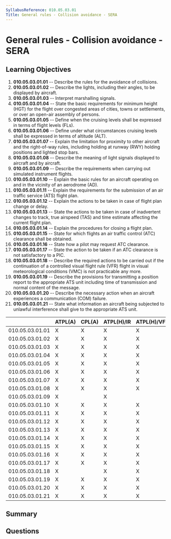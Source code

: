 ```yaml
---
SyllabusReference: 010.05.03.01
Title: General rules - Collision avoidance - SERA
---
```


# General rules - Collision avoidance - SERA

## Learning Objectives

1.  **010.05.03.01.01** -- Describe the rules for the avoidance of collisions.
2.  **010.05.03.01.02** -- Describe the lights, including their angles, to be
    displayed by aircraft.
3.  **010.05.03.01.03** -- Interpret marshalling signals.
4.  **010.05.03.01.04** -- State the basic requirements for minimum height (HGT)
    for the flight over congested areas of cities, towns or settlements, or over
    an open-air assembly of persons.
5.  **010.05.03.01.05** -- Define when the cruising levels shall be expressed in
    terms of flight levels (FLs).
6.  **010.05.03.01.06** -- Define under what circumstances cruising levels shall
    be expressed in terms of altitude (ALT).
7.  **010.05.03.01.07** -- Explain the limitation for proximity to other aircraft
    and the right-of-way rules, including holding at runway (RWY) holding
    positions and lighted stop bars.
8.  **010.05.03.01.08** -- Describe the meaning of light signals displayed to
    aircraft and by aircraft.
9.  **010.05.03.01.09** -- Describe the requirements when carrying out simulated
    instrument flights.
10. **010.05.03.01.10** -- Explain the basic rules for an aircraft operating on
    and in the vicinity of an aerodrome (AD).
11. **010.05.03.01.11** -- Explain the requirements for the submission of an air
    traffic service (ATS) flight plan.
12. **010.05.03.01.12** -- Explain the actions to be taken in case of flight
    plan change or delay.
13. **010.05.03.01.13** -- State the actions to be taken in case of inadvertent
    changes to track, true airspeed (TAS) and time estimate affecting the
    current flight plan.
14. **010.05.03.01.14** -- Explain the procedures for closing a flight plan.
15. **010.05.03.01.15** -- State for which flights an air traffic control (ATC)
    clearance shall be obtained.
16. **010.05.03.01.16** -- State how a pilot may request ATC clearance.
17. **010.05.03.01.17** -- State the action to be taken if an ATC clearance is
    not satisfactory to a PIC.
18. **010.05.03.01.18** -- Describe the required actions to be carried out if
    the continuation of a controlled visual flight rule (VFR) flight in visual
    meteorological conditions (VMC) is not practicable any more.
19. **010.05.03.01.19** -- Describe the provisions for transmitting a position
    report to the appropriate ATS unit including time of transmission and normal
    content of the message.
20. **010.05.03.01.20** -- Describe the necessary action when an aircraft
    experiences a communication (COM) failure.
21. **010.05.03.01.21** -- State what information an aircraft being subjected to
    unlawful interference shall give to the appropriate ATS unit.

|                 | ATPL(A) | CPL(A) | ATPL(H)/IR | ATPL(H)/VFR | CPL(H) | IR | CBIR(A) |
| --------------- | ------- | ------ | ---------- | ----------- | ------ | -- | ------- |
| 010.05.03.01.01 | X       | X      | X          | X           | X      |    |         |
| 010.05.03.01.02 | X       | X      | X          | X           | X      |    |         |
| 010.05.03.01.03 | X       | X      | X          | X           | X      |    |         |
| 010.05.03.01.04 | X       | X      | X          | X           | X      |    |         |
| 010.05.03.01.05 | X       | X      | X          | X           | X      |    |         |
| 010.05.03.01.06 | X       | X      | X          | X           | X      |    |         |
| 010.05.03.01.07 | X       | X      | X          | X           | X      |    |         |
| 010.05.03.01.08 | X       | X      | X          | X           | X      |    |         |
| 010.05.03.01.09 | X       |        | X          |             |        | X  | X       |
| 010.05.03.01.10 | X       | X      | X          | X           | X      |    |         |
| 010.05.03.01.11 | X       | X      | X          | X           | X      |    |         |
| 010.05.03.01.12 | X       | X      | X          | X           | X      | X  |         |
| 010.05.03.01.13 | X       | X      | X          | X           | X      | X  |         |
| 010.05.03.01.14 | X       | X      | X          | X           | X      |    |         |
| 010.05.03.01.15 | X       | X      | X          | X           | X      |    |         |
| 010.05.03.01.16 | X       | X      | X          | X           | X      |    |         |
| 010.05.03.01.17 | X       | X      | X          | X           | X      |    |         |
| 010.05.03.01.18 | X       |        | X          | X           |        | X  | X       |
| 010.05.03.01.19 | X       | X      | X          | X           | X      | X  | X       |
| 010.05.03.01.20 | X       | X      | X          | X           | X      | X  | X       |
| 010.05.03.01.21 | X       | X      | X          | X           | X      | X  |         |

## Summary

## Questions

